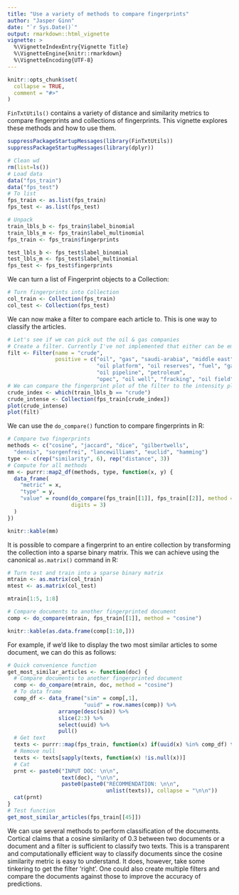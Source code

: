 ```yaml
---
title: "Use a variety of methods to compare fingerprints"
author: "Jasper Ginn"
date: "`r Sys.Date()`"
output: rmarkdown::html_vignette
vignette: >
  %\VignetteIndexEntry{Vignette Title}
  %\VignetteEngine{knitr::rmarkdown}
  %\VignetteEncoding{UTF-8}
---
```


```r
knitr::opts_chunk$set(
  collapse = TRUE,
  comment = "#>"
)
```

`FinTxtUtils()` contains a variety of distance and similarity metrics to compare fingerprints and collections of fingerprints. This vignette explores these methods and how to use them.

```r
suppressPackageStartupMessages(library(FinTxtUtils))
suppressPackageStartupMessages(library(dplyr))
```

```r
# Clean wd
rm(list=ls())
# Load data
data("fps_train")
data("fps_test")
# To list
fps_train <- as.list(fps_train)
fps_test <- as.list(fps_test)

# Unpack
train_lbls_b <- fps_train$label_binomial
train_lbls_m <- fps_train$label_multinomial
fps_train <- fps_train$fingerprints

test_lbls_b <- fps_test$label_binomial
test_lbls_m <- fps_test$label_multinomial
fps_test <- fps_test$fingerprints
```

We can turn a list of Fingerprint objects to a Collection:

```r
# Turn fingerprints into Collection
col_train <- Collection(fps_train)
col_test <- Collection(fps_test)
```

We can now make a filter to compare each article to. This is one way to classify the articles.

```r
# Let's see if we can pick out the oil & gas companies
# Create a filter. Currently I've not implemented that either can be empty.
filt <- Filter(name = "crude",
               positive = c("oil", "gas", "saudi-arabia", "middle east",
                            "oil platform", "oil reserves", "fuel", "gasoline", "crude oil",
                            "oil pipeline", "petroleum", 
                            "opec", "oil well", "fracking", "oil field", "energy"))
# We can compare the fingerprint plot of the filter to the intensity plot of articles about crude oil
crude_index <- which(train_lbls_b == "crude")
crude_intense <- Collection(fps_train[crude_index])
plot(crude_intense)
plot(filt)
```

We can use the `do_compare()` function to compare fingerprints in R:

```r
# Compare two fingerprints
methods <- c("cosine", "jaccard", "dice", "gilbertwells",
  "dennis", "sorgenfrei", "lancewilliams", "euclid", "hamming")
type <- c(rep("similarity", 6), rep("distance", 3))
# Compute for all methods
mm <- purrr::map2_df(methods, type, function(x, y) {
  data_frame(
    "metric" = x,
    "type" = y,
    "value" = round(do_compare(fps_train[[1]], fps_train[[2]], method = x)[1,1],
                    digits = 3)
  )
})

knitr::kable(mm)

```

It is possible to compare a fingerprint to an entire collection by transforming the collection into a sparse binary matrix. This we can achieve using the canonical `as.matrix()` command in R:

```r
# Turn test and train into a sparse binary matrix
mtrain <- as.matrix(col_train)
mtest <- as.matrix(col_test)

mtrain[1:5, 1:8]
```

```r
# Compare documents to another fingerprinted document
comp <- do_compare(mtrain, fps_train[[1]], method = "cosine")

knitr::kable(as.data.frame(comp[1:10,]))
```

For example, if we'd like to display the two most similar articles to some document, we can do this as follows:

```r
# Quick convenience function
get_most_similar_articles <- function(doc) {
  # Compare documents to another fingerprinted document
  comp <- do_compare(mtrain, doc, method = "cosine")
  # To data frame
  comp_df <- data_frame("sim" = comp[,1],
                        "uuid" = row.names(comp)) %>%
                arrange(desc(sim)) %>%
                slice(2:3) %>%
                select(uuid) %>%
                pull()
  # Get text
  texts <- purrr::map(fps_train, function(x) if(uuid(x) %in% comp_df) text(x))
  # Remove null
  texts <- texts[sapply(texts, function(x) !is.null(x))]
  # Cat
  prnt <- paste0("INPUT DOC: \n\n", 
                 text(doc), "\n\n", 
                 paste0(paste0("RECOMMENDATION: \n\n",
                               unlist(texts)), collapse = "\n\n"))
  cat(prnt)
}
# Test function
get_most_similar_articles(fps_train[[45]])
```

We can use several methods to perform classification of the documents. Cortical claims that a cosine similarity of 0.3 between two documents or a document and a filter is sufficient to classify two texts. This is a transparent and computationally efficient way to classify documents since the cosine similarity metric is easy to understand. It does, however, take some tinkering to get the filter 'right'. One could also create multiple filters and compare the documents against those to improve the accuracy of predictions.
